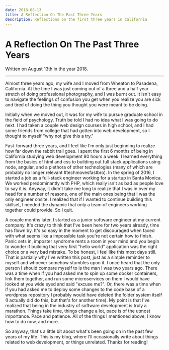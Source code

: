 ```yaml
---
date: 2018-08-13
title: A Reflection On The Past Three Years
description: Reflections on the first three years in California
---
```


# A Reflection On The Past Three Years

Written on August 13th in the year 2018.

---

Almost three years ago, my wife and I moved from Wheaton to Pasadena, California. At the time I was just coming out of a three and a half year stretch of doing professional photography, and I was burnt out. It isn't easy to navigate the feelings of confusion you get when you realize you are sick and tired of doing the thing you thought you were meant to be doing.

Initially when we moved out, it was for my wife to pursue graduate school in the field of psychology. Truth be told I had no idea what I was going to do next. I had taken a couple web design courses in high school, and I had some friends from college that had gotten into web development, so I thought to myself "why not give this a try."

Fast-forward three years, and I feel like I'm only just beginning to realize how far down the rabbit trail goes. I spent the first 6 months of being in California studying web development 80 hours a week. I learned everything from the basics of html and css to building out full stack applications using node, angular, and a plethora of other technologies (many of which are probably no longer relevant #techmovesfastbro). In the spring of 2016, I started a job as a full-stack engineer working for a startup in Santa Monica. We worked predominantly with PHP, which really isn't as bad as people love to say it is. Anyway, it didn't take me long to realize that I was in over my head for a number of reasons, one of the main ones being that I was the only engineer onsite. I realized that if I wanted to continue building this skillset, I needed the dynamic that only a team of engineers working together could provide. So I quit.

A couple months later, I started as a junior software engineer at my current company. It's crazy to think that I've been here for two years already, time has flown by. It's so easy in the moment to get discouraged when faced with what seems like a impossible task you're not certain how to finish. Panic sets in, imposter syndrome rents a room in your mind and you begin to wonder if building that very first "hello world" application was the right choice or a very bad mistake. To be honest, I feel like this most days still. That is partially why I've written this post, just as a simple reminder to myself and whoever somehow stumbles upon it. I once heard that the only person I should compare myself to is the man I was two years ago. There was a time when if you had asked me to spin up some docker containers, link them together, and run some microservices on them I would have looked at you wide eyed and said "excuse me?". Or, there was a time when if you had asked me to deploy some changes to the code base of a wordpress repository I probably would have deleted the folder system itself (I actually did do this, but that's for another time). My point is that I've realized that being in the industry of software development is truly a marathon. Things take time, things change a lot, pace is of the utmost importance. Pace and patience. All of the things I mentioned above, I know how to do now, and more.

So anyway, that's a little bit about what's been going on in the past few years of my life. This is my blog, where I'll occasionally write about things related to web development, or things unrelated. Thanks for reading!
